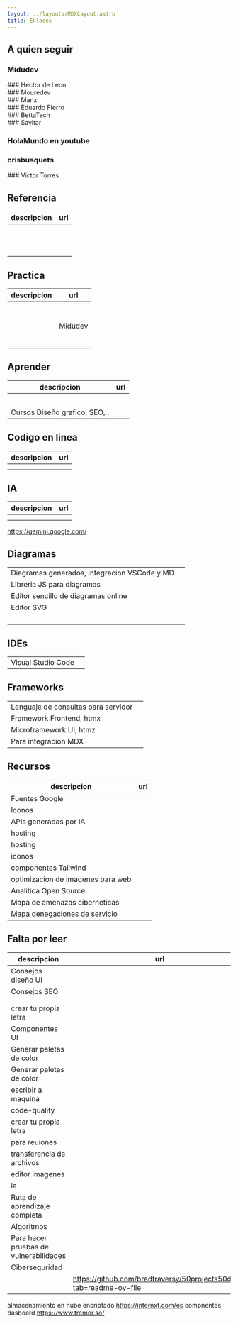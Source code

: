 ```yaml
---
layout: ../layouts/MDXLayout.astro
title: Enlaces
---
```



## A quien seguir 
### Midudev

<div class="cartucho">
<IconLink  url="https://www.youtube.com/@midudev" />
<IconLink url="https://twitch.tv/midudev" />
<IconLink url="https://instagram.com/midu.dev" />
<IconLink url="https://patreon.com/midudev" /> 
<IconLink url="https://twitter.com/midudev" />  
<IconLink url="https://facebook.com/pg/midudev.frontend" />
</div>
### Hector de Leon 
<div class="cartucho">
<IconLink url="https://hdeleon.net" />
<IconLink url="https://twitter.com/powerhdeleon" />
<IconLink url="https://twitch.tv/hdeleonnet" />
<IconLink url="https://udemy.com/user/hector-de-leon-3" />
<IconLink url="https://github.com/powerhdeleon" />
</div>
### Mouredev
<div class="cartucho">
<IconLink url="https://twitch.tv/mouredev"/>
<IconLink url="https://discord.gg/mouredev"/>
<IconLink url="https://twitter.com/MoureDev"/>
<IconLink url="https://instagram.com/mouredev"/>
<IconLink url="https://MoureDev.com"/>
<IconLink url="https://github.com/mouredev"/>
<IconLink url="https://www.youtube.com/@mouredev"/>
</div>
###  Manz
<div class="cartucho">
<IconLink url="https://manz.dev"/>
<IconLink url="https://twitch.tv/ManzDev"/>
<IconLink url="https://twitter.com/Manz"/>
<IconLink url="https://tiktok.com/@manz.dev"/>
<IconLink url="https://instagram.com/manz.dev"/>
<IconLink url="https://discord.manz.dev"/>
</div>
###  Eduardo Fierro
<div class="cartucho">
<IconLink url="https://eduardofierro.pro/"/>
<IconLink url="https://www.youtube.com/EduardoFierroPro"/>
<IconLink url="https://www.instagram.com/eduardofierro.pro/"/>
<IconLink url="https://www.linkedin.com/in/eduardofierropro"/>
<IconLink url="https://github.com/eduardofierropro"/>
<IconLink url="https://www.twitch.tv/eduardofierropro"/>
</div>
### BettaTech
<div class="cartucho">
<IconLink url="https://twitter.com/BettaTech"/>
<IconLink url="https://www.instagram.com/betta_tech/"/>
<IconLink url="https://discord.com/invite/Kdx5rJurBh"/>
<IconLink url="https://www.youtube.com/@BettaTech"/>
</div>
###   Savitar
<div class="cartucho">
<IconLink url="https://www.twitch.tv/s4vitaar"/>
<IconLink url="https://twitter.com/s4vitar"/>
<IconLink url="https://discord.com/invite/hack4u"/>
<IconLink url="https://www.youtube.com/@s4vitar"/>
</div>

###  HolaMundo en youtube
 
###  crisbusquets
<div class="cartucho">
<IconLink url="https://www.uifrommars.com/"/>
<IconLink url="https://github.com/crisbusquets/aprende-diseno-uxui?tab=readme-ov-file"/>
<IconLink url="https://twitter.com/cbusquets"/>
<IconLink url="https://disenodesdemarte.com/"/>
<IconLink url="https://www.youtube.com/@uiFromMars"/>
</div>
### Victor Torres
<IconLink url="https://victorroblesweb.es"/>
<IconLink url="https://linkedin.com/in/victorroblesweb"/>
<IconLink url="https://instagram.com/victorroblesweb"/>
<IconLink url="https://twitter.com/victorobs"/>
<IconLink url="https://facebook.com/Víctor-Robles-WEB-146046699278162"/>
<IconLink url="https://udemy.com/user/victor-robles-2"/>
<IconLink url="https://www.youtube.com/@VictorRoblesWEB"/>

## Referencia 
|descripcion | url | 
|---|---| 
||<IconLink url="https://www.w3.org/"/>
||<IconLink url="https://developer.mozilla.org/"/>
||<IconLink url="https://web.dev/"/>
||<IconLink url="https://es.javascript.info/"/>
||<IconLink url="https://lawsofux.com/es/ "/>
||<IconLink url="https://dev.to/"/>
||<IconLink url="https://uxdesign.cc/"/>
||<IconLink url="https://refactoring.guru/es"/>
||<IconLink url="https://overapi.com/"/>
||<IconLink url="https://www.patterns.dev/"/>
||<IconLink url="https://devdocs.io/"/>
||<IconLink url="https://css-tricks.com/"/>

## Practica
|descripcion | url | 
|---|---| 
||<IconLink url="https://www.w3schools.com/"/>
||<IconLink url="https://codesignal.com/"/>
||<IconLink url="https://exercism.org/"/>
||<IconLink url="https://www.codewars.com/"/>
||<IconLink url="https://www.leetcode.com/"/>
||<IconLink url="https://www.coderbyte.com/"/>
||<IconLink url="https://www.hackerrank.com/"/>
||<IconLink url="https://adventjs.dev/"/>Midudev 
||<IconLink url="https://www.codingame.com "/>
||<IconLink url="https://www.retosdeprogramacion.com"/>
||<IconLink url="https://www.projecteuler.net"/>
||<IconLink url="https://www.codechef.com"/>
||<IconLink url="https://www.hackerearth.com"/>
||<IconLink url="https://github.com/bradtraversy/50projects50days?tab=readme-ov-file"/>

## Aprender
|descripcion | url | 
|---|---| 
||<IconLink url="https://www.freecodecamp.org/learn"/>
||<IconLink url="https://www.udemy.com/"/>
||<IconLink url="https://www.domestika.org/"/>
||<IconLink url="https://open-bootcamp.com/"/>
||<IconLink url="https://coddy.tech/"/>
|Cursos Diseño grafico, SEO,..|<IconLink url="https://seosve.com/cursos/"/>

## Codigo en linea
|descripcion | url | 
|---|---| 
||<IconLink url="https://codepen.io/"/>
||<IconLink url="https://jsfiddle.net/"/>


## IA
|descripcion | url | 
|---|---| 
||<IconLink url="https://codemate.bot/es/"/>
||<IconLink url="https://www.blackbox.ai/"/>
https://gemini.google.com/

## Diagramas
| |  | 
|---|---|
|Diagramas generados, integracion VSCode y MD|<IconLink url="https://plantuml.com/es/"/>
|Libreria JS para diagramas|<IconLink url="https://mermaid.js.org/"/>
|Editor sencillo de diagramas online|<IconLink url="https://docs.excalidraw.com/"/>
|Editor SVG|<IconLink url="https://inkscape.org/es/"/>
||<IconLink url="https://shots.so/"/>
||<IconLink url="https://app.diagrams.net/"/>
||<IconLink url="https://miro.com/es/signup/"/>
||<IconLink url="https://autodraw.com/"/>

## IDEs 
| |  | 
|---|---|
|Visual Studio Code| <IconLink url="https://code.visualstudio.com/"/>

## Frameworks 
|||
|---|---|
|Lenguaje de consultas para servidor|<IconLink url="https://graphql.org/"/>
| Framework Frontend, htmx                              |<IconLink url="https://htmx.org/"/>
| Microframework UI, htmz                              |<IconLink url="https://leanrada.com/htmz/"/>
|Para integracion MDX |<IconLink url="https://mdxjs.com/" />

## Recursos
|descripcion | url | 
|---|---|
|Fuentes Google|<IconLink url="https://fonts.google.com/"/>
|Iconos|<IconLink url="https://www.iconfinder.com"/>
|APIs generadas por IA|<IconLink url="https://www.jsondataai.com"/>
| hosting                           |<IconLink url=" https://app.netlify.com/drop"/>
| hosting                           |<IconLink url=" https://www.cloudflare.com/es-es/"/>
| iconos                            |<IconLink url=" https://tabler.io/icons"/>
| componentes Tailwind              |<IconLink url=" https://www.hyperui.dev/"/>
| optimizacion de imagenes para web |<IconLink url="https://squoosh.app/"/>
| Analitica Open Source             |<IconLink url="https://counterscale.dev/" />
| Mapa de amenazas ciberneticas |<IconLink url="https://cybermap.kaspersky.com/es" />
| Mapa denegaciones de servicio | <IconLink url="https://www.netscout.com/ddos-attack-map" />

## Falta por leer
|descripcion | url | 
|---|---|
|Consejos diseño UI|<IconLink url="https://uxdesign.cc/58-rules-for-stunning-and-effective-user-interface-design-ea4b93f931f6"/>
|Consejos SEO |<IconLink url="https://www.telerik.com/blogs/importance-technical-seo-website-design"/>
||<IconLink url="https://www.espai.es/blog/2015/01/cuando-debemos-poner-section-y-cuando-article/"/>
||<IconLink url="https://www.conductor.com/academy/hreflang/"/>
| crear tu propia letra             |<IconLink url="https://fakerjs.dev/guide/usage.html"/>
| Componentes UI             |<IconLink url="https://uiverse.io/"/>
| Generar paletas de color             |<IconLink url="https://huemint.com/"/>
| Generar paletas de color             |<IconLink url="https://coolors.co/"/>
| escribir a maquina                |<IconLink url="https://www.typingclub.com/sportal/program-3.game"/>
| code-quality                      |<IconLink url="https://www.projectwallace.com/css-code-quality"/>
| crear tu propia letra             |<IconLink url="   https://www.calligraphr.com/es/"/>
| para reuiones                     |<IconLink url="  https://tldv.io/app/pricing/"/>
| transferencia de archivos         |<IconLink url=" https://wetransfer.com/"/>
| editor imagenes                   |<IconLink url=" https://www.photopea.com/"/>
| ia                                |<IconLink url="     https://www.nex.art/"/>
| Ruta de aprendizaje completa      |<IconLink url="https://roadmap.sh/" />
|Algoritmos|<IconLink url="https://the-algorithms.com/es" />
|Para hacer pruebas de vulnerabilidades|<IconLink url="https://www.vulnhub.com/" />
| Ciberseguridad|<IconLink url="https://www.hackthebox.com/" />
||https://github.com/bradtraversy/50projects50days?tab=readme-ov-file
almacenamiento en nube encriptado https://internxt.com/es
compnentes dasboard https://www.tremor.so/